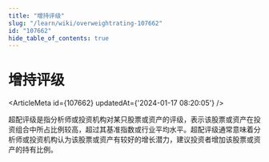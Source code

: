 ```yaml
---
title: "增持评级"
slug: "/learn/wiki/overweightrating-107662"
id: "107662"
hide_table_of_contents: true
---
```



# 增持评级

<ArticleMeta id={107662} updatedAt={'2024-01-17 08:20:05'} />
<div className='border-solid border-b border-t-0 my-4 border-[var(--ifm-color-gray-300)]' />

超配评级是指分析师或投资机构对某只股票或资产的评级，表示该股票或资产在投资组合中所占比例较高，超过其基准指数或行业平均水平。超配评级通常意味着分析师或投资机构认为该股票或资产有较好的增长潜力，建议投资者增加该股票或资产的持有比例。
